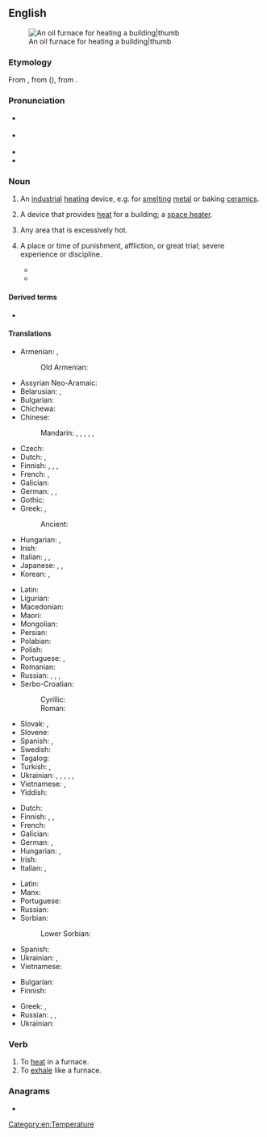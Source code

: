 ==English==
[[Image:Home_oil_furnace.jpg|An oil furnace for heating a building|thumb]]

===Etymology===
{{root|en|ine-pro|*gʷʰer-}}
From {{inh|en|enm|forneys}}, from {{der|en|fro|fornais}} ({{cog|fr|fournaise}}), from {{der|en|la|fornāx}}.

===Pronunciation===
* {{a|GenAm}} {{IPA|en|/ˈfɝnɪs/}}
* {{a|RP}} {{IPA|en|/ˈfɜːnɪs/}}
* {{audio|en|en-us-furnace.ogg|Audio (US)}}
* {{rhymes|en|ɜː(ɹ)nɪs|s=2}}

===Noun===
{{en-noun}}

# {{lb|en|UK}} An [[industrial]] [[heat]]ing device, e.g. for [[smelting]] [[metal]] or baking [[ceramics]].
# {{lb|en|US|Canada}} A device that provides [[heat]] for a building; a [[space heater]].
# {{lb|en|colloquial}} Any area that is excessively hot.
# {{lb|en|figurative}} A place or time of punishment, affliction, or great trial; severe experience or discipline.
#* {{RQ:Tyndale Pentateuch|Deuteronomy|4|20|IX|For the Lorde toke you and broughte you out of the yernen '''fornace''' of Egipte, to be vnto him a people of enheritaunce, as it is come to paſſe this daye.}}
#* {{quote-book
|en
|year=1866
|author={{w|Herman Melville}}
|title={{w|Battle-Pieces and Aspects of the War}}
|section=Supplement
|url=http://www.gutenberg.org/ebooks/12384
|passage=For that heroic band—those children of the '''furnace''' who, in regions like Texas and Tennessee, maintained their fidelity through terrible trials—we of the North felt for them, and profoundly we honor them.}}

====Derived terms====
* {{l|en|furnacey}}

====Translations====
{{trans-see|device for heating|oven}}

{{trans-top|device for heating in a factory, melting metals, etc}}
* Armenian: {{t+|hy|հնոց}}, {{t+|hy|քուրա}}
*: Old Armenian: {{t|xcl|բով}}
* Assyrian Neo-Aramaic: {{t|aii|ܐܲܬܘܼܢܵܐ‎|tr=āttuna|m}}
* Belarusian: {{t|be|печ|f}}, {{t|be|то́пка|f}}
* Bulgarian: {{t+|bg|пещ|f|sc=Cyrl}}
* Chichewa: {{t|ny|ng'anjo}}
* Chinese:
*: Mandarin: {{t+|cmn|爐子|sc=Hani}}, {{t+|cmn|炉子|tr=lúzi|sc=Hani}}, {{t+|cmn|熔爐|sc=Hani}}, {{t+|cmn|熔炉|tr=rónglú|sc=Hani}}, {{t+|cmn|爐|sc=Hani}}, {{t+|cmn|炉|tr=lú|sc=Hani}}
* Czech: {{t+|cs|pec|f}}
* Dutch: {{t+|nl|oven|m}}, {{t+|nl|ketel|m}}
* Finnish: {{t|fi|sulatusuuni}}, {{t+|fi|ahjo}}, {{t+|fi|uuni}}, {{t+|fi|masuuni}}
* French: {{t+|fr|four|m}}, {{t+|fr|haut fourneau|m}}
* Galician: {{t+|gl|forno|m}}
* German: {{t+|de|Ofen|m}}, {{t+|de|Hochofen|m}}, {{t+|de|Schmelzofen|m}}
* Gothic: {{t|got|𐌰𐌿𐌷𐌽𐍃|m}}
* Greek: {{t+|el|καμίνι|n|sc=Grek}}, {{t+|el|φούρνος|m|sc=Grek}}
*: Ancient: {{t|grc|κάμινος|f}}
* Hungarian: {{t+|hu|kemence}}, {{t+|hu|kohó}}
* Irish: {{t|ga|foirnéis|f}}
* Italian: {{t+|it|fornace|f}}, {{t+|it|bruciatore|m}}, {{t+|it|caldaia|f}}
* Japanese: {{t+|ja|窯|tr=かま, kama|sc=Jpan}}, {{t|ja|溶鉱炉|tr=ようこうろ, yōkōro|sc=Jpan}}, {{t+|ja|炉|tr=ろ, ro|sc=Jpan}}
* Korean: {{t+|ko|노}}, {{t|ko|용광로}}
{{trans-mid}}
* Latin: {{t|la|fornax|f}}
* Ligurian: {{t|lij|fornâxe|f}}
* Macedonian: {{t|mk|печка|f}}
* Maori: {{t|mi|tahunga}}
* Mongolian: {{t+|mn|пийшин}}
* Persian: {{t+|fa|کوره|tr=kure|sc=fa-Arab}}
* Polabian: {{t|pox|pic|f}}
* Polish: {{t+|pl|piec|f}}
* Portuguese: {{t+|pt|forno|m}}, {{t+|pt|fornalha|f}}
* Romanian: {{t+|ro|furnal|n}}
* Russian: {{t+|ru|печь|f}}, {{t+|ru|горн|m}}, {{t+|ru|до́мна|f}}, {{t+|ru|то́пка|f}}
* Serbo-Croatian:
*: Cyrillic: {{t|sh|пећ|f}}
*: Roman: {{t+|sh|peć|f}}
* Slovak: {{t|sk|vyhňa|f}}, {{t|sk|pec|f}}
* Slovene: {{t+|sl|peč|f}}
* Spanish: {{t+|es|horno|m}}, {{t+|es|caldera|f}}
* Swedish: {{t+|sv|masugn|c}}
* Tagalog: {{t|tl|dapugan}}
* Turkish: {{t+|tr|fırın}}, {{t+|tr|yüksek fırın}}
* Ukrainian: {{t|uk|піч|f}}, {{t|uk|то́пка|f}}, {{t|uk|піч}}, {{t+|uk|горно}}, {{t|uk|горни́ло}}, {{t+|uk|вагра́нка}}
* Vietnamese: {{t+|vi|lò}}, {{t+|vi|lò sưởi}}
* Yiddish: {{t|yi|אויוון|m}}
{{trans-bottom}}

{{trans-top|device for heating a building}}
* Dutch: {{t+|nl|ketel|m}}
* Finnish: {{t+|fi|uuni}}, {{t+|fi|lämmitysuuni}}, {{t+|fi|pannu}}
* French: {{t+|fr|chaudière|f}}
* Galician: {{t+|gl|calefacción|f}}
* German: {{t+|de|Ofen|m}}, {{t+|de|Heizung|f}}
* Hungarian: {{t+|hu|kályha}}, {{t+|hu|kazán}}
* Irish: {{t|ga|foirnéis|f}}
* Italian: {{t+|it|caldaia|f}}, {{t+|it|bruciatore|m}}
{{trans-mid}}
* Latin: {{t|la|camīnus|m}}
* Manx: {{t|gv|furnish|m}}
* Portuguese: {{t+|pt|fornalha|f}}
* Russian: {{t+|ru|печь|f}}
* Sorbian:
*: Lower Sorbian: {{t|dsb|kamjeny|p}}
* Spanish: {{t+|es|calefacción|f}}
* Ukrainian: {{t|uk|піч}}, {{t|uk|гру́бка}}
* Vietnamese: {{t-needed|vi}}
{{trans-bottom}}

{{trans-top|hot area}}
* Bulgarian: {{t|bg|фу́рна|f|sc=Cyrl}}
* Finnish: {{t+|fi|pätsi}}
{{trans-mid}}
* Greek: {{t+|el|καμίνι|n}}, {{t+|el|φούρνος|m}}
* Russian: {{t+|ru|то́пка|f}}, {{t+|ru|печь|f}}, {{t+|ru|пе́чка|f}}
* Ukrainian: {{t|uk|пе́кло}}
{{trans-bottom}}

===Verb===
{{en-verb}}

# To [[heat]] in a furnace.
# To [[exhale]] like a furnace.

===Anagrams===
* {{anagrams|en|a=acefnru|Fraunce}}

[[Category:en:Temperature]]